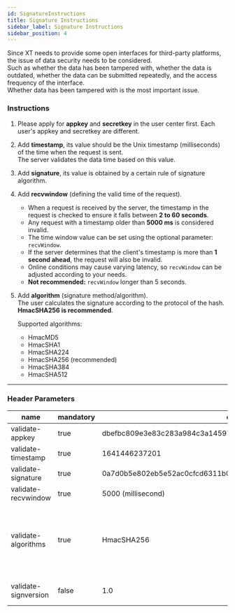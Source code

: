 ```yaml
---
id: SignatureInstructions
title: Signature Instructions
sidebar_label: Signature Instructions
sidebar_position: 4
---
```


Since XT needs to provide some open interfaces for third-party platforms, the issue of data security needs to be considered.  
Such as whether the data has been tampered with, whether the data is outdated, whether the data can be submitted repeatedly, and the access frequency of the interface.  
Whether data has been tampered with is the most important issue.

### Instructions

1. Please apply for **appkey** and **secretkey** in the user center first. Each user's appkey and secretkey are different.

2. Add **timestamp**, its value should be the Unix timestamp (milliseconds) of the time when the request is sent.  
   The server validates the data time based on this value.

3. Add **signature**, its value is obtained by a certain rule of signature algorithm.

4. Add **recvwindow** (defining the valid time of the request).

   - When a request is received by the server, the timestamp in the request is checked to ensure it falls between **2 to 60 seconds**.
   - Any request with a timestamp older than **5000 ms** is considered invalid.
   - The time window value can be set using the optional parameter: `recvWindow`.
   - If the server determines that the client's timestamp is more than **1 second ahead**, the request will also be invalid.
   - Online conditions may cause varying latency, so `recvWindow` can be adjusted according to your needs.
   - **Not recommended:** `recvWindow` longer than 5 seconds.

5. Add **algorithm** (signature method/algorithm).  
   The user calculates the signature according to the protocol of the hash. **HmacSHA256 is recommended**.

   Supported algorithms:

   - HmacMD5
   - HmacSHA1
   - HmacSHA224
   - HmacSHA256 (recommended)
   - HmacSHA384
   - HmacSHA512

---

### Header Parameters

| name | mandatory | example | description |
| --- | --- | --- | --- |
| validate-appkey | true | dbefbc809e3e83c283a984c3a1459732ea7db1360ca80c5c2c8867408d28cc83 | - |
| validate-timestamp | true | 1641446237201 | - |
| validate-signature | true | 0a7d0b5e802eb5e52ac0cfcd6311b0faba6e2503a9a8d1e2364b38617877574d | - |
| validate-recvwindow | true | 5000 (millisecond) | - |
| validate-algorithms | true | HmacSHA256 | HmacMD5, HmacSHA1, HmacSHA224, HmacSHA256, HmacSHA384, HmacSHA512. Default: HmacSHA256 |
| validate-signversion | false | 1.0 | Reserved, signed version number |
